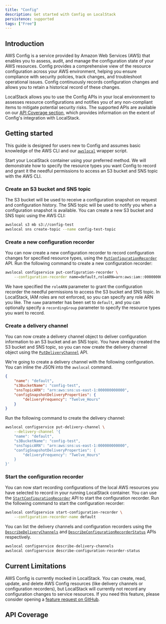 ```yaml
---
title: "Config"
description: Get started with Config on LocalStack
persistence: supported
tags: ["Free"]
---
```



## Introduction

AWS Config is a service provided by Amazon Web Services (AWS) that enables you to assess, audit, and manage the configuration state of your AWS resources.
Config provides a comprehensive view of the resource configuration across your AWS environment, helping you ensure compliance with security policies, track changes, and troubleshoot operational issues.
Config continuously records configuration changes and allows you to retain a historical record of these changes.

LocalStack allows you to use the Config APIs in your local environment to assesses resource configurations and notifies you of any non-compliant items to mitigate potential security risks.
The supported APIs are available on our [API Coverage section](#api-coverage), which provides information on the extent of Config's integration with LocalStack.

## Getting started

This guide is designed for users new to Config and assumes basic knowledge of the AWS CLI and our [`awslocal`](https://github.com/localstack/awscli-local) wrapper script.

Start your LocalStack container using your preferred method.
We will demonstrate how to specify the resource types you want Config to record and grant it the needful permissions to access an S3 bucket and SNS topic with the AWS CLI.

### Create an S3 bucket and SNS topic

The S3 bucket will be used to receive a configuration snapshot on request and configuration history.
The SNS topic will be used to notify you when a configuration snapshot is available.
You can create a new S3 bucket and SNS topic using the AWS CLI:

```bash
awslocal s3 mb s3://config-test
awslocal sns create-topic --name config-test-topic
```

### Create a new configuration recorder

You can now create a new configuration recorder to record configuration changes for specified resource types, using the [`PutConfigurationRecorder`](https://docs.aws.amazon.com/config/latest/APIReference/API_PutConfigurationRecorder.html) API.
Run the following command to create a new configuration recorder:

```bash
awslocal configservice put-configuration-recorder \
    --configuration-recorder name=default,roleARN=arn:aws:iam::000000000000:role/config-role
```

We have specified the `roleARN` parameter to grant the configuration recorder the needful permissions to access the S3 bucket and SNS topic.
In LocalStack, IAM roles are not enforced, so you can specify any role ARN you like.
The `name` parameter has been set to `default`, and you can optionally specify a `recordingGroup` parameter to specify the resource types you want to record.

### Create a delivery channel

You can now create a delivery channel object to deliver configuration information to an S3 bucket and an SNS topic.
You have already created the S3 bucket and SNS topic, so you can now create the delivery channel object using the [`PutDeliveryChannel`](https://docs.aws.amazon.com/config/latest/APIReference/API_PutDeliveryChannel.html) API.

We're going to create a delivery channel with the following configuration.
You can inline the JSON into the `awslocal` command.

```json
{
    "name": "default",
    "s3BucketName": "config-test",
    "snsTopicARN": "arn:aws:sns:us-east-1:000000000000",
    "configSnapshotDeliveryProperties": {
        "deliveryFrequency": "Twelve_Hours"
    }
}
```

Run the following command to create the delivery channel:

```bash
awslocal configservice put-delivery-channel \
    --delivery-channel '{
    "name": "default",
    "s3BucketName": "config-test",
    "snsTopicARN": "arn:aws:sns:us-east-1:000000000000",
    "configSnapshotDeliveryProperties": {
        "deliveryFrequency": "Twelve_Hours"
    }
}'
```

### Start the configuration recorder

You can now start recording configurations of the local AWS resources you have selected to record in your running LocalStack container.
You can use the [`StartConfigurationRecorder`](https://docs.aws.amazon.com/config/latest/APIReference/API_StartConfigurationRecorder.html) API to start the configuration recorder.
Run the following command to start the configuration recorder:

```bash
awslocal configservice start-configuration-recorder \
    --configuration-recorder-name default
```

You can list the delivery channels and configuration recorders using the [`DescribeDeliveryChannels`](https://docs.aws.amazon.com/config/latest/APIReference/API_DescribeDeliveryChannels.html) and [`DescribeConfigurationRecorderStatus`](https://docs.aws.amazon.com/config/latest/APIReference/API_DescribeConfigurationRecorderStatus.html) APIs respectively.

```bash
awslocal configservice describe-delivery-channels
awslocal configservice describe-configuration-recorder-status
```

## Current Limitations

AWS Config is currently mocked in LocalStack.
You can create, read, update, and delete AWS Config resources (like delivery channels or configuration recorders),
but LocalStack will currently not record any configuration changes to service resources.
If you need this feature, please consider opening a [feature request on GitHub](https://github.com/localstack/localstack/issues/new).

## API Coverage

<FeatureCoverage service="config" client:load />

